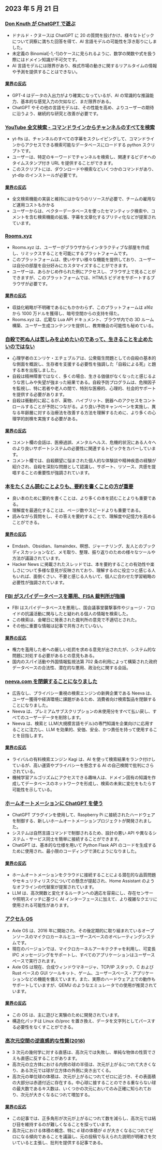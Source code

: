 

<CallToAction />

<Steps>

## 2023 年 5 月 21 日

### [Don Knuth が ChatGPT で遊ぶ](https://cs.stanford.edu/~knuth/chatGPT20.txt)

- ドナルド・クヌースは ChatGPT に 20 の質問を投げかけ、様々なトピックについて洞察に満ちた回答を得て、AI 言語モデルの可能性を浮き彫りにしました。
- 未定義の Binomial[-1,-1]のケースに見られるように、数学の関数や式を扱う際にはドメイン知識が不可欠です。
- AI 言語モデルには限界があり、株式市場の動きに関するリアルタイムの情報や予測を提供することはできない。

#### [業界の反応](http://news.ycombinator.com/item?id=36012360)

- GPT-4 はデータの入出力がより確実になっているが、AI の常識的な推論能力、基本的な感覚入力の欠如など、まだ限界がある。
- ChatGPT やその他の言語モデルは、その性能を高め、よりユーザーの期待に沿うよう、継続的な研究と改善が必要です。

### [YouTube 全文検索 - コマンドラインからチャンネルのすべてを検索](https://github.com/NotJoeMartinez/yt-fts)

- yt-fts は、チャンネルのすべての字幕をスクレイピングして、コマンドラインからアクセスできる検索可能なデータベースにロードする python スクリプトです。
- ユーザーは、特定のキーワードでチャンネルを検索し、関連するビデオへのタイムスタンプ付き URL を提供することができます。
- このスクリプトには、ダウンロードや検索などいくつかのコマンドがあり、yt-dlp のインストールが必要です。

#### [業界の反応](http://news.ycombinator.com/item?id=36009774)

- 全文検索機能の実装と維持にはかなりのリソースが必要で、チームの雇用など運用コストもかかる
- ユーザーからは、ベクターデータベースを使ったセマンティック検索や、コメントを含む検索機能の拡張、字幕を文章化するプリティ化などが提案されています。

### [Rooms.xyz](https://rooms.xyz/)

- Rooms.xyz は、ユーザーがブラウザからインタラクティブな部屋を作成し、リミックスすることを可能にするプラットフォームです。
- このプラットフォームは、使いやすい様々な機能を提供しており、ユーザーは自分の部屋を自分好みにカスタマイズすることができます。
- ユーザーは、あらかじめ作られた例にアクセスし、ブラウザ上で見ることができますが、このプラットフォームでは、HTML5 ビデオをサポートするブラウザが必要です。

#### [業界の反応](http://news.ycombinator.com/item?id=36009430)

- 収益化戦略が不明確であるにもかかわらず、このプラットフォームは a16z から 1000 万ドルを獲得し、暗号空間からの支持を得た。
- Rooms.xyz は、広範な Lua API ドキュメント、ブラウザ内での 3D ルーム構築、ユーザー生成コンテンツを提供し、教育機会の可能性も秘めている。

### [自殺で死ぬ人は苦しみを止めたいのであって、生きることを止めたいのではない](https://english.elpais.com/science-tech/2023-05-20/psychologist-enrique-echeburua-people-who-die-by-suicide-want-to-stop-suffering-not-to-stop-living.html)

- 心理学者のエンリケ・エチェブルアは、公衆衛生問題としての自殺の基本的な側面を概説し、生存者を支援する必要性を強調した「自殺による死」と題する本を出版しました。
- 自殺は精神障害ではなく、多くの場合、生きる価値がなくなったと感じるような苦しみや失望が強まった結果である。自殺予防プログラムは、危険因子を監視し、特に若者や老人の間で、特別な医療的、心理的、社会的サポートを提供する必要があります。
- 自殺は衝動的に起こるが、薬物、ハイブリット、銃器へのアクセスをコントロールすることが予防につながる。より良い予防キャンペーンを実施し、異なる年齢層に対する治療法を改善する方法を理解するために、より多くの心理学的剖検を実施する必要がある。

#### [業界の反応](http://news.ycombinator.com/item?id=36010975)

- コメント欄の会話は、医療過誤、メンタルヘルス、危機的状況にある人々へのより良いサポートシステムの必要性に関連するトピックをカバーしています。
- コメント欄では、自殺願望に悩まされた個人的な体験談や精神疾患の経験が紹介され、自殺を深刻な問題として認識し、サポート、リソース、共感を提唱することの重要性が強調されています。

### [本をたくさん読むことよりも、要約を書くことの方が重要](https://www.andreasfragner.com/writing/writing-summaries)

- 良い本のために要約を書くことは、より多くの本を読むことよりも重要である。
- 理解度を最適化することは、ページ数やスピードよりも重要である。
- 読みながら質問をし、その答えを要約することで、理解度や記憶力を高めることができる。

#### [業界の反応](http://news.ycombinator.com/item?id=36011599)

- Emdash、Obsidian、llamaindex、瞑想、ジャーナリング、友人とのブックディスカッションなど、メモ取り、整理、振り返りのための様々なツールや方法が議論されています。
- Hacker News に掲載されたスレッドでは、本を要約することの有効性や楽しさについて多様な意見が反映されており、理解するのに役立つと感じる人もいれば、面倒くさい、不要と感じる人もいて、個人に合わせた学習戦略の必要性が強調されています。

### [FBI がスパイデータベースを悪用、FISA 裁判所が指摘](https://www.wsj.com/articles/fbi-improperly-searched-spy-database-for-information-on-americans-court-says-2f12bcd)

- FBI はスパイデータベースを悪用し、国会議事堂襲撃事件やジョージ・フロイドの抗議活動に関与したと疑われる個人の情報を検索した。
- この検索は、金曜日に発表された裁判所の意見で不適切とされた。
- その他に重要な情報は記事で共有されていない。

#### [業界の反応](http://news.ycombinator.com/item?id=36011550)

- 権力を濫用した者への厳しい処罰を求める意見が出されたが、システム的な問題に対処する必要があるとの意見もある。
- 国内のスパイ活動や外国情報監視法第 702 条の利用によって構築された政府データベースの合法性、潜在的な悪用、政治化に関する会話。

### [neeva.com を閉鎖することになりました](https://neeva.com/blog/may-announcement)

- 広告なし、プライバシー重視の検索エンジンの新興企業である Neeva は、ユーザー獲得や経済環境に課題があるため、消費者向け検索製品を閉鎖することになりました。
- Neeva は、プレミアムサブスクリプションの未使用分をすべて払い戻し、すべてのユーザーデータを削除します。
- Neeva は、検索と LLM(大規模言語モデル)の専門知識を企業向けに応用することに注力し、LLM を効果的、安価、安全、かつ責任を持って使用することを目指します。

#### [業界の反応](http://news.ycombinator.com/item?id=36013783)

- ライバルの有料検索エンジン Kagi は、AI を使って検索結果をランク付けしているが、高い運賃やプライバシーを懸念する AI の自己検閲で批判にさらされている。
- 機械学習アルゴリズムにアクセスできる趣味人は、ドメイン固有の知識を作成してデータベースのネットワークを形成し、検索の未来に変化をもたらす可能性を示している。

### [ホームオートメーションに ChatGPT を使う](https://www.atomic14.com/2023/05/14/is-this-the-future-of-home-automation.html)

- ChatGPT プラグインを使用して、Raspberry Pi に接続されたハードウェアを制御する、新しいホームオートメーションプロジェクトが開発されました。
- システムは自然言語コマンドで制御されるため、設計の悪い API や異なるシステム・サービス同士を簡単に接続することができます。
- ChatGPT は、基本的な仕様を用いて Python Flask API のコードを生成するために使用され、最小限のコーディングで済むようになりました。

#### [業界の反応](http://news.ycombinator.com/item?id=36013571)

- ホームオートメーションをクラウドに接続することによる潜在的な品質問題やセキュリティリスクについての懸念が提起され、Home Assistant のようなオフラインの代替案が提案されています。
- LLM は、高次関数と変化するルーチンへの適応を容易にし、存在センサーや照明スイッチに基づく AI インターフェースに加えて、より複雑なクエリに使用される可能性があります。

### [アクセル OS](https://axleos.com/)

- Axle OS は、2016 年に開始され、その後定期的に取り組まれているオープンソースのマイクロカーネルとユーザースペースのオペレーティングシステムです。
- 現在のバージョンでは、マイクロカーネルアーキテクチャを利用し、可変長 IPC メッセージングをサポートし、すべてのアプリケーションはユーザースペースで実行されます。
- Axle OS は現在、合成ウィンドウマネージャ、TCP/IP スタック、C および Rust ベースの GUI ツールキット、ゲーム、ユーザースペース・アプリケーションなどの機能を備えています。また、実際のハードウェア上での動作もサポートしていますが、QEMU のようなエミュレータでの使用が推奨されています。

#### [業界の反応](http://news.ycombinator.com/item?id=36008526)

- この OS は、主に遊びと実験のために開発されています。
- 構造化パッチは Linux の/proc を置き換え、データを文字列としてパースする必要性をなくすことができる。

### [高次元空間の逆直感的な性質(2018)](https://marckhoury.github.io/blog/counterintuitive-properties-of-high-dimensional-space/)

- 3 次元の幾何学に対する直感は、高次元では失敗し、単純な物体の性質でさえも直感に反することがあります。
- 高次元の立方体における内側の球の半径は、次元が上がるにつれて大きくなり、ある次元では球が立方体の外側に突き出てくる。
- 高次元の単位球の体積は、次元が上がるにつれてゼロに近づき、その表面積の大部分は赤道付近に存在する。中心球に接することのできる重ならない球の最大数であるキス数は、いくつかの次元においてのみ正確に知られており、次元が大きくなるにつれて増加する。

#### [業界の反応](http://news.ycombinator.com/item?id=36009667)

- この記事では、正多角形が次元が上がるにつれて数を減らし、高次元では結び目を維持するのが難しくなることを探っています。
- 高次元における体積の概念、特に d 球の体積が d が大きくなるにつれてゼロになる傾向であることを議論し、元の投稿で与えられた説明が明確さを欠いていると主張し、批判を提供する記事である。

</Steps>
